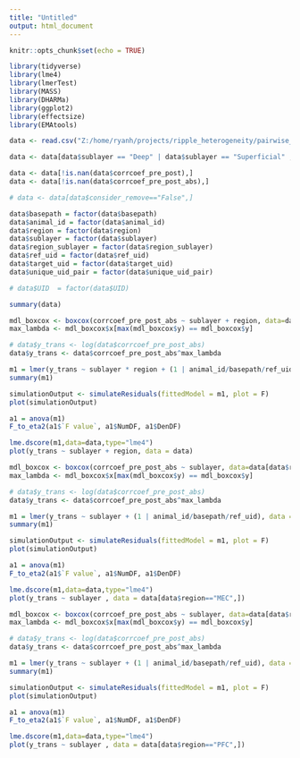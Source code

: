 ```yaml
---
title: "Untitled"
output: html_document
---
```


```r
knitr::opts_chunk$set(echo = TRUE)
```

```r
library(tidyverse)
library(lme4)
library(lmerTest)
library(MASS)
library(DHARMa)
library(ggplot2)
library(effectsize)
library(EMAtools)
```

```r
data <- read.csv("Z:/home/ryanh/projects/ripple_heterogeneity/pairwise_corr_readout.csv")

data <- data[data$sublayer == "Deep" | data$sublayer == "Superficial" ,]

data <- data[!is.nan(data$corrcoef_pre_post),]
data <- data[!is.nan(data$corrcoef_pre_post_abs),]

# data <- data[data$consider_remove=="False",]

data$basepath = factor(data$basepath)
data$animal_id = factor(data$animal_id)
data$region = factor(data$region)
data$sublayer = factor(data$sublayer)
data$region_sublayer = factor(data$region_sublayer)
data$ref_uid = factor(data$ref_uid)
data$target_uid = factor(data$target_uid)
data$unique_uid_pair = factor(data$unique_uid_pair)

# data$UID  = factor(data$UID)

summary(data)
```

```r

mdl_boxcox <- boxcox(corrcoef_pre_post_abs ~ sublayer + region, data=data, lambda = seq(-5, 10, length = 100))
max_lambda <- mdl_boxcox$x[max(mdl_boxcox$y) == mdl_boxcox$y]

# data$y_trans <- log(data$corrcoef_pre_post_abs)
data$y_trans <- data$corrcoef_pre_post_abs^max_lambda

m1 = lmer(y_trans ~ sublayer * region + (1 | animal_id/basepath/ref_uid), data = data,REML=FALSE)
summary(m1)

simulationOutput <- simulateResiduals(fittedModel = m1, plot = F)
plot(simulationOutput)

a1 = anova(m1)
F_to_eta2(a1$`F value`, a1$NumDF, a1$DenDF)

lme.dscore(m1,data=data,type="lme4")
plot(y_trans ~ sublayer + region, data = data)
```


```r

mdl_boxcox <- boxcox(corrcoef_pre_post_abs ~ sublayer, data=data[data$region=="MEC",], lambda = seq(-5, 10, length = 100))
max_lambda <- mdl_boxcox$x[max(mdl_boxcox$y) == mdl_boxcox$y]

# data$y_trans <- log(data$corrcoef_pre_post_abs)
data$y_trans <- data$corrcoef_pre_post_abs^max_lambda

m1 = lmer(y_trans ~ sublayer + (1 | animal_id/basepath/ref_uid), data = data[data$region=="MEC",],REML=FALSE)
summary(m1)

simulationOutput <- simulateResiduals(fittedModel = m1, plot = F)
plot(simulationOutput)

a1 = anova(m1)
F_to_eta2(a1$`F value`, a1$NumDF, a1$DenDF)

lme.dscore(m1,data=data,type="lme4")
plot(y_trans ~ sublayer , data = data[data$region=="MEC",])
```


```r

mdl_boxcox <- boxcox(corrcoef_pre_post_abs ~ sublayer, data=data[data$region=="PFC",], lambda = seq(-5, 10, length = 100))
max_lambda <- mdl_boxcox$x[max(mdl_boxcox$y) == mdl_boxcox$y]

# data$y_trans <- log(data$corrcoef_pre_post_abs)
data$y_trans <- data$corrcoef_pre_post_abs^max_lambda

m1 = lmer(y_trans ~ sublayer + (1 | animal_id/basepath/ref_uid), data = data[data$region=="PFC",],REML=FALSE)
summary(m1)

simulationOutput <- simulateResiduals(fittedModel = m1, plot = F)
plot(simulationOutput)

a1 = anova(m1)
F_to_eta2(a1$`F value`, a1$NumDF, a1$DenDF)

lme.dscore(m1,data=data,type="lme4")
plot(y_trans ~ sublayer , data = data[data$region=="PFC",])
```


```r

```


```r

```


```r

```


```r

```


```r

```


```r

```


```r

```


```r

```
